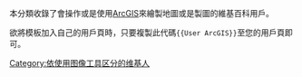 本分類收錄了會操作或是使用[[ArcGIS|ArcGIS]]來繪製地圖或是製圖的維基百科用戶。

欲將模板加入自己的用戶頁時，只要複製此代碼<code><nowiki>{{User ArcGIS}}</nowiki></code>至您的用戶頁即可。

[[Category:依使用图像工具区分的维基人|Category:依使用图像工具区分的维基人]]